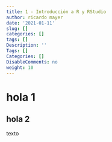 ```yaml
---
title: 1 - Introducción a R y RStudio
author: ricardo mayer
date: '2021-01-11'
slug: []
categories: []
tags: []
Description: ''
Tags: []
Categories: []
DisableComments: no
weight: 10
---
```


# hola 1

## hola 2

texto
